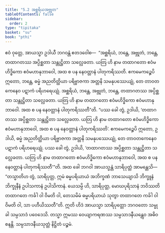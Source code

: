 ```yaml
---
title: "5.2 အစ္ဆရိယအဗ္ဘုတ"
tableOfContents: false
sidebar:
  order: 2
type: "tipitaka"
basket: "su"
book: "pthi"
---
```



<DynamicBreadcrumb />

<Division number="162" book="pthi">

<Paragraph number="330" book="pthi">
ဧဝံ ဝုတ္တေ, အာယသ္မာ ဥဒါယီ ဘဂဝန္တံ ဧတဒဝေါစ—  “အစ္ဆရိယံ, ဘန္တေ, အဗ္ဘုတံ, ဘန္တေ, တထာဂတဿ အပ္ပိစ္ဆတာ သန္တုဋ္ဌိတာ သလ္လေခတာ. ယတြ ဟိ နာမ တထာဂတော ဧဝံမဟိဒ္ဓိကော ဧဝံမဟာနုဘာဝေါ, အထ စ ပန နေဝတ္တာနံ ပါတုကရိဿတိ. ဧကမေကဉ္စေပိ ဣတော, ဘန္တေ, ဓမ္မံ အညတိတ္ထိယာ ပရိဗ္ဗာဇကာ အတ္တနိ သမနုပဿေယျုံ, တေ တာဝတကေနေဝ ပဋာကံ ပရိဟရေယျုံ. အစ္ဆရိယံ, ဘန္တေ, အဗ္ဘုတံ, ဘန္တေ, တထာဂတဿ အပ္ပိစ္ဆတာ သန္တုဋ္ဌိတာ သလ္လေခတာ. ယတြ ဟိ နာမ တထာဂတော ဧဝံမဟိဒ္ဓိကော ဧဝံမဟာနုဘာဝေါ. အထ စ ပန နေဝတ္တာနံ ပါတုကရိဿတီ”တိ.
</Paragraph>

<Paragraph number="331" book="pthi">
“ပဿ ခေါ တွံ, ဥဒါယိ, ‘တထာဂတဿ အပ္ပိစ္ဆတာ သန္တုဋ္ဌိတာ သလ္လေခတာ. ယတြ ဟိ နာမ တထာဂတော ဧဝံမဟိဒ္ဓိကော ဧဝံမဟာနုဘာဝေါ, အထ စ ပန နေဝတ္တာနံ ပါတုကရိဿတိ’. ဧကမေကဉ္စေပိ ဣတော, ဥဒါယိ, ဓမ္မံ အညတိတ္ထိယာ ပရိဗ္ဗာဇကာ အတ္တနိ သမနုပဿေယျုံ, တေ တာဝတကေနေဝ ပဋာကံ ပရိဟရေယျုံ. ပဿ ခေါ တွံ, ဥဒါယိ, ‘တထာဂတဿ အပ္ပိစ္ဆတာ သန္တုဋ္ဌိတာ သလ္လေခတာ. ယတြ ဟိ နာမ တထာဂတော ဧဝံမဟိဒ္ဓိကော ဧဝံမဟာနုဘာဝေါ, အထ စ ပန နေဝတ္တာနံ ပါတုကရိဿတီ’”တိ.
</Paragraph>

</Division>
<Division number="163" book="pthi">

<Paragraph number="332" book="pthi">
အထ ခေါ ဘဂဝါ အာယသ္မန္တံ သာရိပုတ္တံ အာမန္တေသိ—  “တသ္မာတိဟ တွံ, သာရိပုတ္တ, ဣမံ ဓမ္မပရိယာယံ အဘိက္ခဏံ ဘာသေယျာသိ ဘိက္ခူနံ ဘိက္ခုနီနံ ဥပါသကာနံ ဥပါသိကာနံ. ယေသမ္ပိ ဟိ, သာရိပုတ္တ, မောဃပုရိသာနံ ဘဝိဿတိ တထာဂတေ ကင်္ခါ ဝါ ဝိမတိ ဝါ, တေသမိမံ ဓမ္မပရိယာယံ သုတွာ တထာဂတေ ကင်္ခါ ဝါ ဝိမတိ ဝါ, သာ ပဟီယိဿတီ”တိ. ဣတိ ဟိဒံ အာယသ္မာ သာရိပုတ္တော ဘဂဝတော သမ္မုခါ သမ္ပသာဒံ ပဝေဒေသိ. တသ္မာ ဣမဿ ဝေယျာကရဏဿ သမ္ပသာဒနီယန္တွေဝ အဓိဝစနန္တိ.

</Paragraph>
</Division>

<Paragraph number="333" type="center" book="pthi">
သမ္ပသာဒနီယသုတ္တံ နိဋ္ဌိတံ ပဉ္စမံ.
</Paragraph>